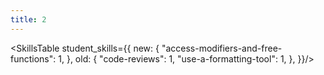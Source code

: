 ---
title: 2
---

<SkillsTable student_skills={{
    new: {
        "access-modifiers-and-free-functions": 1,
    },
    old: {
        "code-reviews": 1,
        "use-a-formatting-tool": 1,
    },
}}/>